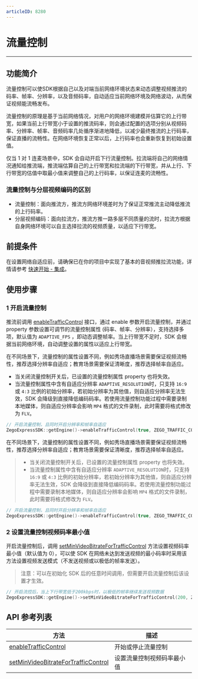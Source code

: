 ```yaml
---
articleID: 8280
---
```

# 流量控制

- - -

## 功能简介

流量控制可以使SDK根据自己以及对端当前网络环境状态来动态调整视频推流的码率、帧率、分辨率，以及音频码率，自动适应当前网络环境及网络波动，从而保证视频能流畅发布。

流量控制的原理是基于当前网络情况，对用户的网络环境建模并估算它的上行带宽，如果当前上行带宽小于设置的推流码率，则会通过配置的选项分别从视频码率、分辨率、帧率、音频码率几处循序渐进地降低，以减少最终推流的上行码率，保证直播的流畅性。在网络环境恢复正常以后，上行码率也会重新恢复到初始设置值。

仅当 1 对 1 连麦场景中，SDK 会自动开启下行流量控制。拉流端将自己的网络情况通知给推流端，推流端估算自己的上行带宽和拉流端的下行带宽，并从上行、下行带宽的估值中取最小值来调整自己的上行码率，以保证连麦的流畅性。

### 流量控制与分层视频编码的区别

* 流量控制：面向推流方，推流方网络环境差时为了保证正常推流主动降低推流的上行码率。
* 分层视频编码：面向拉流方，推流方推一路多层不同质量的流时，拉流方根据自身网络环境可以自主选择拉流的视频质量，以适应下行带宽。

## 前提条件

在设置网络自适应前，请确保已在你的项目中实现了基本的音视频推拉流功能，详情请参考 [快速开始 - 集成](!integration/sdk-integration)。
   
## 使用步骤

### 1 开启流量控制

推流前调用 [enableTrafficControl](https://doc-zh.zego.im/article/api?doc=Express_Video_SDK_API~CPP_linux~class~zego-express-i-zego-express-engine#enable-traffic-control) 接口，通过 enable 参数开启流量控制，并通过 property 参数设置可调节的流量控制属性 (码率、帧率、分辨率），支持选择多项，默认值为 `ADAPTIVE_FPS` ，即动态调整帧率。当上行带宽不足时，SDK 会根据当前网络环境，自动调整设置的属性以适应上行带宽。

在不同场景下，流量控制的属性设置不同，例如秀场直播场景需要保证视频流畅性，推荐选择分辨率自适应；教育场景需要保证清晰度，推荐选择帧率自适应。

<Warning title="注意">

- 当关闭流量控制开关后，已设置的流量控制属性 property 也将失效。
- 当流量控制属性中含有自适应分辨率 `ADAPTIVE_RESOLUTION`时，只支持 `16:9` 或 `4:3` 比例的初始分辨率，若初始分辨率为其他值，则自适应分辨率无法生效，SDK 会降级到直接降低编码码率。若使用流量控制功能过程中需要录制本地媒体，则自适应分辨率会影响 `MP4` 格式的文件录制，此时需要将格式修改为 `FLV`。

</Warning>

```cpp
// 开启流量控制，且同时开启分辨率和帧率自适应
ZegoExpressSDK::getEngine()->enableTrafficControl(true, ZEGO_TRAFFIC_CONTROL_PROPERTY_ADAPTIVE_FPS | ZEGO_TRAFFIC_CONTROL_PROPERTY_ADAPTIVE_RESOLUTION);
```

在不同场景下，流量控制的属性设置不同，例如秀场直播场景需要保证视频流畅性，推荐选择分辨率自适应；教育场景需要保证清晰度，推荐选择帧率自适应。
> * 当关闭流量控制开关后，已设置的流量控制属性 property 也将失效。
> * 当流量控制属性中含有自适应分辨率 `ADAPTIVE_RESOLUTION`时，只支持 `16:9` 或 `4:3` 比例的初始分辨率，若初始分辨率为其他值，则自适应分辨率无法生效，SDK 会降级到直接降低编码码率。若使用流量控制功能过程中需要录制本地媒体，则自适应分辨率会影响 `MP4` 格式的文件录制，此时需要将格式修改为 `FLV`。

```cpp
// 开启流量控制，且同时开启分辨率和帧率自适应
ZegoExpressSDK::getEngine()->enableTrafficControl(true, ZEGO_TRAFFIC_CONTROL_PROPERTY_ADAPTIVE_FPS | ZEGO_TRAFFIC_CONTROL_PROPERTY_ADAPTIVE_RESOLUTION);
```

### 2 设置流量控制视频码率最小值

开启流量控制后，调用 [setMinVideoBitrateForTrafficControl](https://doc-zh.zego.im/article/api?doc=Express_Video_SDK_API~CPP_linux~class~zego-express-i-zego-express-engine#set-min-video-bitrate-for-traffic-control) 方法设置视频码率最小值（默认值为 0），可以使 SDK 在网络未达到发送视频的最小码率时采用该方法设置视频发送模式（不发送视频或以极低的帧率发送）。

> 注意：可以在初始化 SDK 后的任意时间调用，但需要开启流量控制后该设置才生效。
   
   
```cpp
// 开启流控后，当上下行带宽低于200kbps时，以极低的帧率继续发送视频数据
ZegoExpressSDK::getEngine()->setMinVideoBitrateForTrafficControl(200, ZEGO_TRAFFIC_CONTROL_MIN_VIDEO_BITRATE_MODE_ULTRA_LOW_FPS);
```

## API 参考列表

| 方法                                                         | 描述                       |
| ------------------------------------------------------------ | -------------------------- |
| [enableTrafficControl](https://doc-zh.zego.im/article/api?doc=Express_Video_SDK_API~CPP_linux~class~zego-express-i-zego-express-engine#enable-traffic-control) | 开始或停止流量控制 |
| [setMinVideoBitrateForTrafficControl](https://doc-zh.zego.im/article/api?doc=Express_Video_SDK_API~CPP_linux~class~zego-express-i-zego-express-engine#set-min-video-bitrate-for-traffic-control) | 设置流量控制视频码率最小值 |
